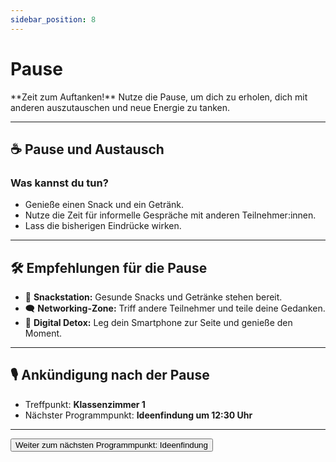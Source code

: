 ```yaml
---
sidebar_position: 8
---
```


# Pause

<Admonition type="info" icon="☕">
  **Zeit zum Auftanken!** Nutze die Pause, um dich zu erholen, dich mit anderen
  auszutauschen und neue Energie zu tanken.
</Admonition>

---

## ☕ **Pause und Austausch**

### **Was kannst du tun?**

- Genieße einen Snack und ein Getränk.
- Nutze die Zeit für informelle Gespräche mit anderen Teilnehmer:innen.
- Lass die bisherigen Eindrücke wirken.

---

## 🛠️ **Empfehlungen für die Pause**

- 🍏 **Snackstation:** Gesunde Snacks und Getränke stehen bereit.
- 🗨️ **Networking-Zone:** Triff andere Teilnehmer und teile deine Gedanken.
- 📱 **Digital Detox:** Leg dein Smartphone zur Seite und genieße den Moment.

---

## 🎙️ **Ankündigung nach der Pause**

- Treffpunkt: **Klassenzimmer 1**
- Nächster Programmpunkt: **Ideenfindung um 12:30 Uhr**

---

<Button destination="/roadmap/docs/startup-basics/yfn-school/day1/idea">
  Weiter zum nächsten Programmpunkt: Ideenfindung
</Button>
